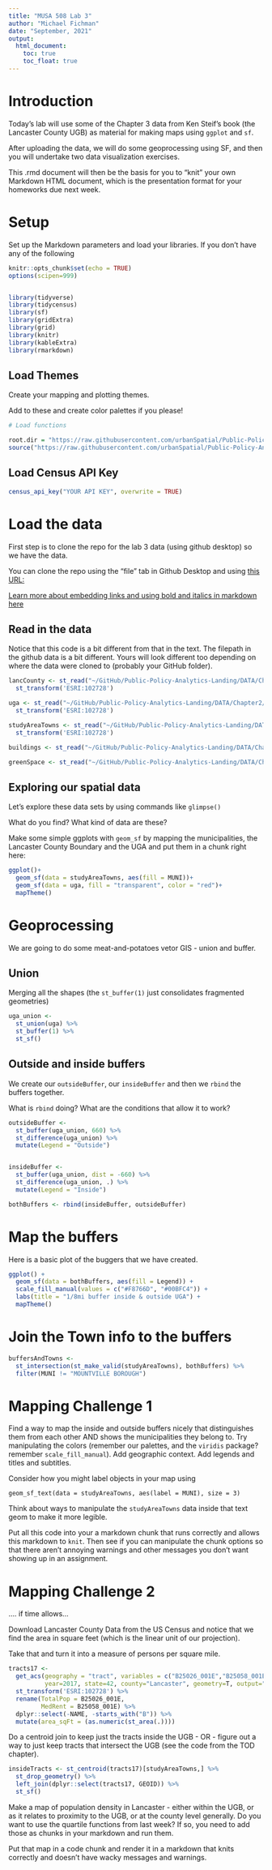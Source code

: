```yaml
---
title: "MUSA 508 Lab 3"
author: "Michael Fichman"
date: "September, 2021"
output:
  html_document:
    toc: true
    toc_float: true
---
```


# Introduction

Today's lab will use some of the Chapter 3 data from Ken Steif's book (the Lancaster County UGB) as material for making maps using `ggplot` and `sf`.

After uploading the data, we will do some geoprocessing using SF, and then you will undertake two data visualization exercises.

This .rmd document will then be the basis for you to "knit" your own Markdown HTML document, which is the presentation format for your homeworks due next week.

# Setup

Set up the Markdown parameters and load your libraries. If you don't have any of the following 

```r
knitr::opts_chunk$set(echo = TRUE)
options(scipen=999)


library(tidyverse)
library(tidycensus)
library(sf)
library(gridExtra)
library(grid)
library(knitr)
library(kableExtra)
library(rmarkdown)
```

## Load Themes

Create your mapping and plotting themes.

Add to these and create color palettes if you please!

```r
# Load functions

root.dir = "https://raw.githubusercontent.com/urbanSpatial/Public-Policy-Analytics-Landing/master/DATA/"
source("https://raw.githubusercontent.com/urbanSpatial/Public-Policy-Analytics-Landing/master/functions.r")

```

## Load Census API Key

```r
census_api_key("YOUR API KEY", overwrite = TRUE)
```

# Load the data

First step is to clone the repo for the lab 3 data (using github desktop) so we have the data.

You can clone the repo using the "file" tab in Github Desktop and using [this URL:](https://github.com/urbanSpatial/Public-Policy-Analytics-Landing)


[Learn more about embedding links and using bold and italics in markdown here](https://rmarkdown.rstudio.com/authoring_basics.html)

## Read in the data

Notice that this code is a bit different from that in the text. The filepath in the github data is a bit different. Yours will look different too depending on where the data were cloned to (probably your GitHub folder).

```r
lancCounty <- st_read("~/GitHub/Public-Policy-Analytics-Landing/DATA/Chapter2/LancasterCountyBoundary/LancasterCountyBoundary.shp") %>%
  st_transform('ESRI:102728')

uga <- st_read("~/GitHub/Public-Policy-Analytics-Landing/DATA/Chapter2/UGB/Urban_Growth_Boundary.shp") %>% 
  st_transform('ESRI:102728')     

studyAreaTowns <- st_read("~/GitHub/Public-Policy-Analytics-Landing/DATA/Chapter2/StudyAreaTowns/StudyAreaTowns.shp") %>%
  st_transform('ESRI:102728')    

buildings <- st_read("~/GitHub/Public-Policy-Analytics-Landing/DATA/Chapter2/LancasterCountyBuildings/LancasterCountyBuildings.shp") %>% st_transform('ESRI:102728')    

greenSpace <- st_read("~/GitHub/Public-Policy-Analytics-Landing/DATA/Chapter2/LancasterCountyGreenSpace/LancasterGreenSpace.shp") %>% st_transform('ESRI:102728') 
```

## Exploring our spatial data

Let's explore these data sets by using commands like `glimpse()`

What do you find? What kind of data are these?

Make some simple ggplots with `geom_sf` by mapping the municipalities, the Lancaster County Boundary and the UGA and put them in a chunk right here:

```r
ggplot()+
  geom_sf(data = studyAreaTowns, aes(fill = MUNI))+
  geom_sf(data = uga, fill = "transparent", color = "red")+
  mapTheme()
```

# Geoprocessing

We are going to do some meat-and-potatoes vetor GIS - union and buffer.

## Union

Merging all the shapes (the `st_buffer(1)` just consolidates fragmented geometries)


```r
uga_union <- 
  st_union(uga) %>%
  st_buffer(1) %>%
  st_sf()
```


## Outside and inside buffers

We create our `outsideBuffer`, our `insideBuffer` and then we `rbind` the buffers together.

What is `rbind` doing? What are the conditions that allow it to work?

```r
outsideBuffer <-
  st_buffer(uga_union, 660) %>%
  st_difference(uga_union) %>%
  mutate(Legend = "Outside")


insideBuffer <- 
  st_buffer(uga_union, dist = -660) %>%
  st_difference(uga_union, .) %>%
  mutate(Legend = "Inside")

bothBuffers <- rbind(insideBuffer, outsideBuffer)
```

# Map the buffers

Here is a basic plot of the buggers that we have created.

```r
ggplot() + 
  geom_sf(data = bothBuffers, aes(fill = Legend)) +
  scale_fill_manual(values = c("#F8766D", "#00BFC4")) + 
  labs(title = "1/8mi buffer inside & outside UGA") +
  mapTheme()
```

# Join the Town info to the buffers

```r
buffersAndTowns <- 
  st_intersection(st_make_valid(studyAreaTowns), bothBuffers) %>%
  filter(MUNI != "MOUNTVILLE BOROUGH")
```

# Mapping Challenge 1

Find a way to map the inside and outside buffers nicely that distinguishes them from each other AND shows the municipalities they belong to. Try manipulating the colors (remember our palettes, and the `viridis` package? remember `scale_fill_manual`). Add geographic context. Add legends and titles and subtitles.

Consider how you might label objects in your map using

`geom_sf_text(data = studyAreaTowns, aes(label = MUNI), size = 3)`

Think about ways to manipulate the `studyAreaTowns` data inside that text geom to make it more legible.

Put all this code into your a markdown chunk that runs correctly and allows this markdown to `knit`. Then see if you can manipulate the chunk options so that there aren't annoying warnings and other messages you don't want showing up in an assignment.

# Mapping Challenge 2

.... if time allows...

Download Lancaster County Data from the US Census and notice that we find the area in square feet (which is the linear unit of our projection).

Take that and turn it into a measure of persons per square mile.

```r
tracts17 <- 
  get_acs(geography = "tract", variables = c("B25026_001E","B25058_001E"), 
          year=2017, state=42, county="Lancaster", geometry=T, output="wide") %>%
  st_transform('ESRI:102728') %>%
  rename(TotalPop = B25026_001E, 
         MedRent = B25058_001E) %>%
  dplyr::select(-NAME, -starts_with("B")) %>%
  mutate(area_sqFt = (as.numeric(st_area(.))))
```

Do a centroid join to keep just the tracts inside the UGB - OR - figure out a way to just keep tracts that intersect the UGB (see the code from the TOD chapter).

```r
insideTracts <- st_centroid(tracts17)[studyAreaTowns,] %>%
  st_drop_geometry() %>%
  left_join(dplyr::select(tracts17, GEOID)) %>%
  st_sf()
```

Make a map of population density in Lancaster - either within the UGB, or as it relates to proximity to the UGB, or at the county level generally. Do you want to use the quartile functions from last week? If so, you need to add those as chunks in your markdown and run them.

Put that map in a code chunk and render it in a markdown that knits correctly and doesn't have wacky messages and warnings.